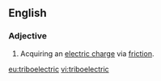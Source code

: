 ==English==
{{wikipedia|triboelectric effect}}
===Adjective===
{{en-adj|-}}

# {{context|physics}} Acquiring an [[electric charge]] via [[friction]].

[[eu:triboelectric]]
[[vi:triboelectric]]